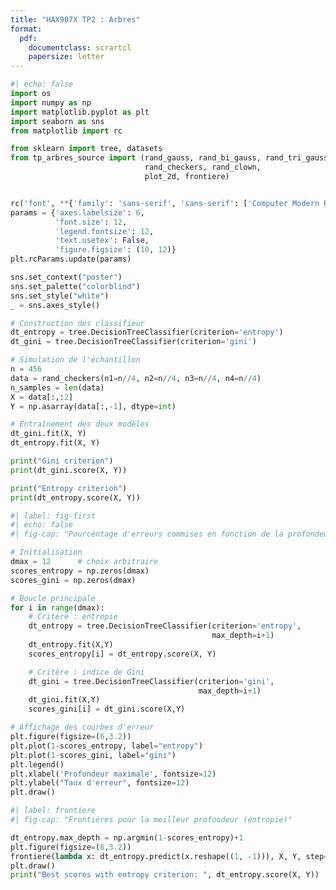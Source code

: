 ---
title: "HAX907X TP2 : Arbres"
format:
  pdf:
    documentclass: scrartcl
    papersize: letter
---
```{python}
#| echo: false
import os
import numpy as np
import matplotlib.pyplot as plt
import seaborn as sns
from matplotlib import rc

from sklearn import tree, datasets
from tp_arbres_source import (rand_gauss, rand_bi_gauss, rand_tri_gauss,
                              rand_checkers, rand_clown,
                              plot_2d, frontiere)


rc('font', **{'family': 'sans-serif', 'sans-serif': ['Computer Modern Roman']})
params = {'axes.labelsize': 6,
          'font.size': 12,
          'legend.fontsize': 12,
          'text.usetex': False,
          'figure.figsize': (10, 12)}
plt.rcParams.update(params)

sns.set_context("poster")
sns.set_palette("colorblind")
sns.set_style("white")
_ = sns.axes_style()
```



```{python}
# Construction des classifieur
dt_entropy = tree.DecisionTreeClassifier(criterion='entropy')
dt_gini = tree.DecisionTreeClassifier(criterion='gini')

# Simulation de l'échantillon
n = 456
data = rand_checkers(n1=n//4, n2=n//4, n3=n//4, n4=n//4)
n_samples = len(data)
X = data[:,:2]
Y = np.asarray(data[:,-1], dtype=int)

# Entraînement des deux modèles
dt_gini.fit(X, Y)
dt_entropy.fit(X, Y)

print("Gini criterion")
print(dt_gini.score(X, Y))

print("Entropy criterion")
print(dt_entropy.score(X, Y))
```

```{python}
#| label: fig-first
#| echo: false
#| fig-cap: "Pourcentage d'erreurs commises en fonction de la profondeur maximale de l'arbre"

# Initialisation 
dmax = 12      # choix arbitraire   
scores_entropy = np.zeros(dmax)
scores_gini = np.zeros(dmax)

# Boucle principale
for i in range(dmax):
    # Critère : entropie
    dt_entropy = tree.DecisionTreeClassifier(criterion='entropy', 
                                             max_depth=i+1)
    dt_entropy.fit(X,Y)
    scores_entropy[i] = dt_entropy.score(X, Y)

    # Critère : indice de Gini
    dt_gini = tree.DecisionTreeClassifier(criterion='gini', 
                                          max_depth=i+1)
    dt_gini.fit(X,Y)
    scores_gini[i] = dt_gini.score(X,Y)

# Affichage des courbes d'erreur
plt.figure(figsize=(6,3.2))
plt.plot(1-scores_entropy, label="entropy")
plt.plot(1-scores_gini, label="gini")
plt.legend()
plt.xlabel('Profondeur maximale', fontsize=12)
plt.ylabel("Taux d'erreur", fontsize=12)
plt.draw()
```

```{python}
#| label: frontiere
#| fig-cap: "Frontières pour la meilleur profondeur (entropie)"

dt_entropy.max_depth = np.argmin(1-scores_entropy)+1
plt.figure(figsize=(6,3.2))
frontiere(lambda x: dt_entropy.predict(x.reshape((1, -1))), X, Y, step=100)
plt.draw()
print("Best scores with entropy criterion: ", dt_entropy.score(X, Y))
```